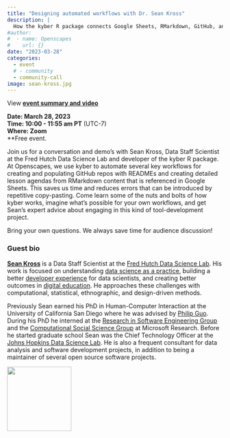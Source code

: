 ```yaml
---
title: "Designing automated workflows with Dr. Sean Kross"
description: |
  How the kyber R package connects Google Sheets, RMarkdown, GitHub, and Agenda docs for open education
#author:
#  - name: Openscapes
#    url: {}
date: "2023-03-28"
categories: 
  - event 
  # - community
  - community-call
image: sean-kross.jpg  
---
```

View **[event summary and video](../blog/2023-04-06-kyber/)**

**Date: March 28, 2023**\
**Time: 10:00 - 11:55 am PT** (UTC-7)\
**Where: Zoom**\
**Free event. 


Join us for a conversation and demo’s with Sean Kross, Data Staff Scientist at the Fred Hutch Data Science Lab and developer of the kyber R package. At Openscapes, we use kyber to automate several key workflows for creating and populating GitHub repos with READMEs and creating detailed lesson agendas from RMarkdown content that is referenced in Google Sheets. This saves us time and reduces errors that can be introduced by repetitive copy-pasting. Come learn some of the nuts and bolts of how kyber works, imagine what’s possible for your own workflows, and get Sean’s expert advice about engaging in this kind of tool-development project.

Bring your own questions. We always save time for audience discussion!

### Guest bio

[**Sean Kross**](https://seankross.com/) is a Data Staff Scientist at the [Fred Hutch Data Science Lab](https://hutchdatascience.org/). His work is focused on understanding [data science as a practice](https://courses.csail.mit.edu/18.337/2015/docs/50YearsDataScience.pdf), building a better [developer experience](https://future.a16z.com/the-case-for-developer-experience/) for data scientists, and creating better outcomes in [digital education](https://youtu.be/GG5Vl7N5vCo). He approaches these challenges with computational, statistical, ethnographic, and design-driven methods.

Previously Sean earned his PhD in Human-Computer Interaction at the University of California San Diego where he was advised by [Philip Guo](https://pg.ucsd.edu/). During his PhD he interned at the [Research in Software Engineering Group](https://www.microsoft.com/en-us/research/group/research-software-engineering-rise/) and the [Computational Social Science Group](https://www.microsoft.com/en-us/research/theme/computational-social-science/) at Microsoft Research. Before he started graduate school Sean was the Chief Technology Officer at the [Johns Hopkins Data Science Lab](https://jhudatascience.org/). He is also a frequent consultant for data analysis and software development projects, in addition to being a maintainer of several open source software projects.

![](sean-kross.jpg){width="150px"}
